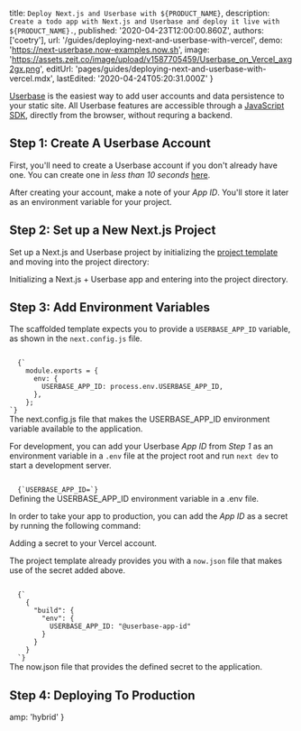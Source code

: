 
  title: `Deploy Next.js and Userbase with ${PRODUCT_NAME}`,
  description: `Create a todo app with Next.js and Userbase and deploy it live with ${PRODUCT_NAME}.`,
  published: '2020-04-23T12:00:00.860Z',
  authors: ['coetry'],
  url: '/guides/deploying-next-and-userbase-with-vercel',
  demo: 'https://next-userbase.now-examples.now.sh',
  image:
    'https://assets.zeit.co/image/upload/v1587705459/Userbase_on_Vercel_axg2gx.png',
  editUrl: 'pages/guides/deploying-next-and-userbase-with-vercel.mdx',
  lastEdited: '2020-04-24T05:20:31.000Z'
}

[Userbase](https://userbase.com/) is the easiest way to add user accounts and data persistence to your static site.
All Userbase features are accessible through a [JavaScript SDK](https://userbase.com/docs/sdk/), directly from the browser, without requring a backend.

## Step 1: Create A Userbase Account

First, you'll need to create a Userbase account if you don't already have one. You can create one in _less than 10 seconds_ [here](https://v1.userbase.com/#create-admin).

After creating your account, make a note of your _App ID_. You'll store it later as an environment variable for your project.

## Step 2: Set up a New Next.js Project

Set up a Next.js and Userbase project by initializing the [project template](https://github.com/zeit/next.js/tree/canary/examples/with-userbase) and moving into the project directory:

<Snippet dark text="npm init next-app --example with-userbase userbase-todo-app && cd userbase-todo-app" />
<Caption>Initializing a Next.js + Userbase app and entering into the project directory.</Caption>

## Step 3: Add Environment Variables

The scaffolded template expects you to provide a `USERBASE_APP_ID` variable, as shown in the `next.config.js` file.

<Code lang="js">
  {`
    module.exports = {
      env: {
        USERBASE_APP_ID: process.env.USERBASE_APP_ID,
      },
    };
`}
</Code>
<Caption><Caption>The <InlineCode>next.config.js</InlineCode> file that makes the <InlineCode>USERBASE_APP_ID</InlineCode> environment variable available to the application.</Caption></Caption>

For development, you can add your Userbase _App ID_ from _Step 1_ as an environment variable in a `.env` file at the project root and run `next dev` to start a development server.

<Code lang="bash">
  {`USERBASE_APP_ID=<paste-your-id-here>`}
</Code>
<Caption>Defining the <InlineCode>USERBASE_APP_ID</InlineCode> environment variable in a <InlineCode>.env</InlineCode> file.</Caption>

In order to take your app to production, you can add the _App ID_ as a secret by running the following command:

<Snippet dark text="now secrets add userbase-app-id [paste-your-id-here]" />
<Caption>Adding a secret to your Vercel account.</Caption>

The project template already provides you with a `now.json` file that makes use of the secret added above.

<Code lang="json">
  {`
    {
      "build": {
        "env": {
          USERBASE_APP_ID: "@userbase-app-id"
        }
      }
    }
  `}
</Code>
<Caption>The <InlineCode>now.json</InlineCode> file that provides the defined secret to the application.</Caption>

## Step 4: Deploying To Production

<DeploySection meta={meta} />


  amp: 'hybrid'
}
